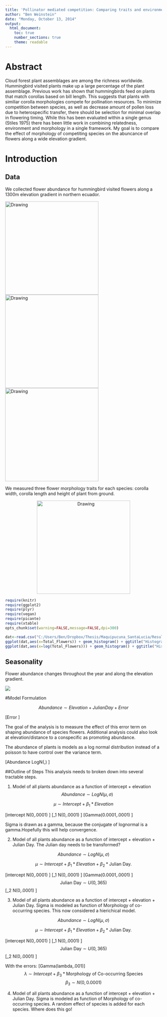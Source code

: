 ```yaml
---
title: 'Pollinator mediated competition: Comparing traits and environment in reducing phenology overlap of cloud forest plants.'
author: "Ben Weinstein"
date: "Monday, October 13, 2014"
output:
  html_document:
    toc: true
    number_sections: true
    theme: readable
---
```


# Abstract
Cloud forest plant assemblages are among the richness worldwide. Hummingbird visited plants make up a large percentage of the plant assemblage. Previous work has shown that hummingbirds feed on plants that match corollas based on bill length. This suggests that plants with similiar corolla morphologies compete for pollination resources. To minimize competition between species, as well as decrease amount of pollen loss due to heterospecific transfer, there should be selection for minimal overlap in flowering timing. While this has been evaluated within a single genus (Stiles 1975) there has been little work in combining relatedness, environment and morphology in a single framework. My goal is to compare the effect of morphology of competiting species on the abuncance of flowers along a wide elevation gradient. 

# Introduction

## Data

We collected flower abundance for hummingbird visited flowers along a 1300m elevation gradient in northern ecuador.

<img src="https://lh5.googleusercontent.com/-A_IrguUUUxo/UhskPLhTGKI/AAAAAAAABEA/njPD9WiSGVk/w958-h773-no/IMG_8612.JPG" alt="Drawing" style="width: 300px;"/><img src="https://lh5.googleusercontent.com/-D44D4F1HuNI/UhspjAOzG1I/AAAAAAAABT8/JVNkMBYXP8c/w958-h719-no/P7241696.JPG" alt="Drawing" style="width: 300px;"/> <img src="https://lh6.googleusercontent.com/YiT6fbrpCztsEGtqRwqVKeIXNBSiVCtyACY5yWbiFfE=w958-h719-no" alt="Drawing" style="width: 300px;"/>


We measured three flower morphology traits for each species: corolla width, corolla length and height of plant from ground.

<center> <img src="https://lh3.googleusercontent.com/-dU3zsYfwwtY/UhspWyi-SwI/AAAAAAAABTU/zJi1HCe3O24/w958-h719-no/P7211629.JPG" alt="Drawing" style="width: 300px;"/> </center>


```r
require(knitr)
require(ggplot2)
require(plyr)
require(vegan)
require(picante)
require(xtable)
opts_chunk$set(warning=FALSE,message=FALSE,dpi=300)
```

```r
dat<-read.csv("C:/Users/Ben/Dropbox/Thesis/Maquipucuna_SantaLucia/Results/FlowerTransects/CleanedHolgerTransect.csv",row.names=1)
ggplot(dat,aes(x=Total_Flowers)) + geom_histogram() + ggtitle("Histogram of Flower Abundance")
ggplot(dat,aes(x=log(Total_Flowers))) + geom_histogram() + ggtitle("Histogram of Log Abundance")
```

## Seasonality
Flower abundance changes throughout the year and along the elevation gradient.

![](C:\Users\Ben\Dropbox\Thesis\Maquipucuna_SantaLucia\Results\FlowerTransects\FlowerElevations_Holger.jpeg)

#Model Formulation

$$Abundance \sim Elevation + Julian Day + Error$$

\[Error \sim \text {Morphology of Co-occurring Species}\]

The goal of the analysis is to measure the effect of this error term on shaping abundance of species flowers. Additional analysis could also look at elevation/distance to a conspecific as promoting abundance. 

The abundance of plants is models as a log normal distribution instead of a poisson to have control over the variance term.

\[Abundance \sim LogN(\mu,\sigma) \]


##Outline of Steps
This analysis needs to broken down into several tractable steps.

1. Model of all plants abundance as a function of intercept + elevation
$$Abundance \sim  LogN(\mu,\sigma) $$

$$\mu \sim Intercept + \beta_1 * Elevation $$

\[intercept \sim N(0,.0001) \] 
\[\beta_1 \sim N(0,.0001) \] 
\[\sigma \sim Gamma(0.0001,.0001) \] 

Sigma is drawn as a gamma, because the conjugate of lognormal is a gamma.Hopefully this will help convergence.

2. Model of all plants abundance as a function of intercept + elevation + Julian Day. The Julian day needs to be transformed?

$$Abundance \sim  LogN(\mu,\sigma) $$

$$\mu \sim Intercept + \beta_1 * Elevation + \beta_2 * \text{Julian Day}. $$

\[intercept \sim N(0,.0001) \] 
\[\beta_1 \sim N(0,.0001) \] 
\[\sigma \sim Gamma(0.0001,.0001) \] 
$$ \text{Julian Day} \sim U(0,365) $$
\[\beta_2 \sim N(0,.0001) \] 


3. Model of all plants abundance as a function of intercept + elevation + Julian Day. Sigma is modeled as function of Morphology of co-occurring species. This now considered a hierichical model. 

$$Abundance \sim  LogN(\mu,\sigma) $$

$$\mu \sim Intercept + \beta_1 * Elevation + \beta_2 * \text{Julian Day}. $$

\[intercept \sim N(0,.0001) \] 
\[\beta_1 \sim N(0,.0001) \] 
$$ \text{Julian Day} \sim U(0,365) $$
\[\beta_2 \sim N(0,.0001) \] 

With the errors:
\[\sigma \sim Gamma(lambda,.001)\]
$$ \lambda \sim Intercept + \beta_3 * \text{Morphology of Co-occurring Species}$$
$$ \beta_3 \sim N(0,0.0001)$$

4. Model of all plants abundance as a function of intercept + elevation + Julian Day. Sigma is modeled as function of Morphology of co-occurring species. A random effect of species is added for each species. Where does this go!